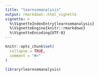 ```yaml
---
title: "learnsemanalysis"
output: rmarkdown::html_vignette
vignette: >
  %\VignetteIndexEntry{learnsemanalysis}
  %\VignetteEngine{knitr::rmarkdown}
  %\VignetteEncoding{UTF-8}
---
```


```r
knitr::opts_chunk$set(
  collapse = TRUE,
  comment = "#>"
)
```

```r
library(learnsemanalysis)
```
